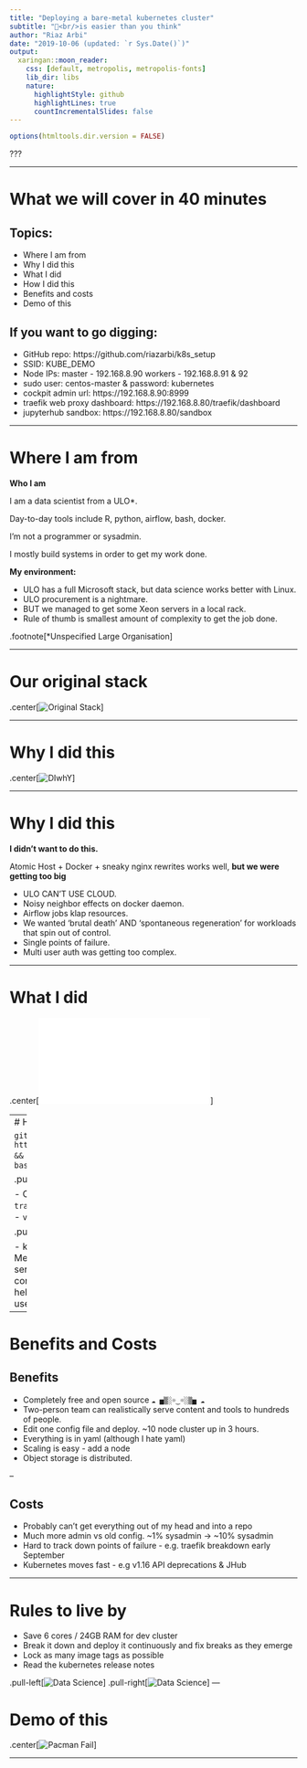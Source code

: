 ```yaml
---
title: "Deploying a bare-metal kubernetes cluster"
subtitle: "🤖<br/>is easier than you think"
author: "Riaz Arbi"
date: "2019-10-06 (updated: `r Sys.Date()`)"
output:
  xaringan::moon_reader:
    css: [default, metropolis, metropolis-fonts]
    lib_dir: libs
    nature:
      highlightStyle: github
      highlightLines: true
      countIncrementalSlides: false
---
```


```r
options(htmltools.dir.version = FALSE)
```

???


---

# What we will cover in 40 minutes

## Topics:

* Where I am from
* Why I did this
* What I did
* How I did this
* Benefits and costs
* Demo of this

## If you want to go digging:

* GitHub repo: https://github.com/riazarbi/k8s_setup
* SSID: KUBE_DEMO  
* Node IPs: master - 192.168.8.90 workers - 192.168.8.91 & 92   
* sudo user: centos-master  & password: kubernetes   
* cockpit admin url: https://192.168.8.90:8999  
* traefik web proxy dashboard: https://192.168.8.80/traefik/dashboard  
* jupyterhub sandbox: https://192.168.8.80/sandbox 

---

# Where I am from

**Who I am**

I am a data scientist from a ULO*.

Day-to-day tools include R, python, airflow, bash, docker.

I'm not a programmer or sysadmin.

I mostly build systems in order to get my work done.

**My environment:** 

- ULO has a full Microsoft stack, but data science works better with Linux.
- ULO procurement is a nightmare.
- BUT we managed to get some Xeon servers in a local rack.
- Rule of thumb is smallest amount of complexity to get the job done.

.footnote[*Unspecified Large Organisation]

---

# Our original stack

.center[![Original Stack](7.png)]

---

# Why I did this

.center[![DIwhY](k8s-alone-smaller.gif)]

---

# Why I did this

**I didn't want to do this.**

Atomic Host + Docker + sneaky nginx rewrites works well, **but we were getting too big**

- ULO CAN'T USE CLOUD.
- Noisy neighbor effects on docker daemon.
- Airflow jobs klap resources.
- We wanted 'brutal death' AND 'spontaneous regeneration' for workloads that spin out of control.
- Single points of failure.
- Multi user auth was getting too complex.

---

# What I did

.center[![Kubernetes Architecture](kubernetes-architecture.pdf)]

---
# How I did this

`git clone https://github.com/riazarbi/k8s_setup && cd k8s_setup`  
`nano set_variables.sh`  
`bash kubernetes-deploy.sh`

.pull-left[## Ingredients

- CentOS
- `kubeadm`
- `helm`
- `metallb`
- `traefik`
- `jupyterhub`
- `rstudio`
- `nginx`
- `velero`
- `minio`
- wrap it in `bash` !!!
]

.pull-right[## Gotchas

- k8s expects a load balancer -> use MetalLB
- k8s expects block storage service -> use NFS Client Provisioner 
- corporate proxy pain -> yum, docker, helm
- no control over subdomains -> use traefik pathprefix rewites
]

---

# Benefits and Costs

## Benefits

- Completely free and open source   `☁ ▅▒░☼‿☼░▒▅ ☁`
- Two-person team can realistically serve content and tools to hundreds of people.
- Edit one config file and deploy. ~10 node cluster up in 3 hours.
- Everything is in yaml (although I hate yaml)
- Scaling is easy - add a node
- Object storage is distributed.

--

## Costs 

- Probably can't get everything out of my head and into a repo
- Much more admin vs old config. ~1% sysadmin -> ~10% sysadmin
- Hard to track down points of failure - e.g. traefik breakdown early September
- Kubernetes moves fast - e.g v1.16 API deprecations & JHub

---

# Rules to live by

- Save 6 cores / 24GB RAM for dev cluster
- Break it down and deploy it continuously and fix breaks as they emerge
- Lock as many image tags as possible
- Read the kubernetes release notes

.pull-left[![Data Science](programmer_slacking_off.jpg)]
.pull-right[![Data Science](data_scientist_slacking_off.png)]
---

# Demo of this

.center[![Pacman Fail](pacman_fail.gif)]

---

